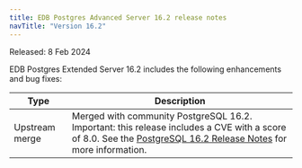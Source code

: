 ```yaml
---
title: EDB Postgres Advanced Server 16.2 release notes
navTitle: "Version 16.2"
---
```


Released: 8 Feb 2024

EDB Postgres Extended Server 16.2 includes the following enhancements and bug fixes:

|      Type      |                                                                                                                                                                                 Description                                                                                                                                                                                
| -------------- | ---------------------------------------------------------------------------------------------------------------------------------------------------------------------------------------------------------------------------------------------------------------------------------------------------------------------------------------------------------------------------
| Upstream merge | Merged with community PostgreSQL 16.2. Important: this release includes a CVE with a score of 8.0. See the [PostgreSQL 16.2 Release Notes](https://www.postgresql.org/docs/16/release-16-2.html) for more information.                                                                    